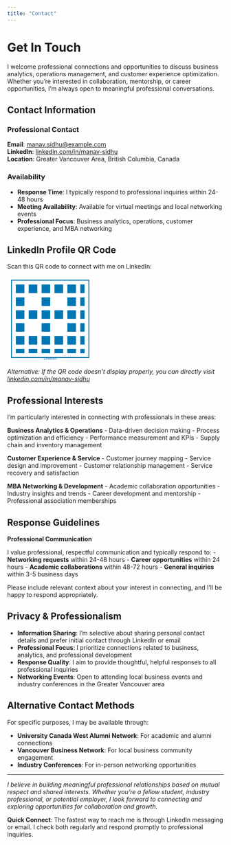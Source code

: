 ---
title: "Contact"
---

# Get In Touch

I welcome professional connections and opportunities to discuss business analytics, operations management, and customer experience optimization. Whether you're interested in collaboration, mentorship, or career opportunities, I'm always open to meaningful professional conversations.

## Contact Information

::: {.contact-panel}
### Professional Contact

**Email**: [manav.sidhu@example.com](mailto:manav.sidhu@example.com)  
**LinkedIn**: [linkedin.com/in/manav-sidhu](https://www.linkedin.com/in/manav-sidhu/)  
**Location**: Greater Vancouver Area, British Columbia, Canada

### Availability

- **Response Time**: I typically respond to professional inquiries within 24-48 hours
- **Meeting Availability**: Available for virtual meetings and local networking events
- **Professional Focus**: Business analytics, operations, customer experience, and MBA networking
:::

## LinkedIn Profile QR Code

Scan this QR code to connect with me on LinkedIn:

```{=html}
<svg width="200" height="200" xmlns="http://www.w3.org/2000/svg">
  <rect width="200" height="200" fill="white"/>
  <g fill="#0077b5">
    <!-- Simplified QR code pattern for LinkedIn -->
    <rect x="10" y="10" width="180" height="180" fill="none" stroke="#0077b5" stroke-width="2"/>
    <rect x="20" y="20" width="20" height="20" fill="#0077b5"/>
    <rect x="50" y="20" width="20" height="20" fill="#0077b5"/>
    <rect x="80" y="20" width="20" height="20" fill="#0077b5"/>
    <rect x="110" y="20" width="20" height="20" fill="#0077b5"/>
    <rect x="140" y="20" width="20" height="20" fill="#0077b5"/>
    <rect x="170" y="20" width="10" height="20" fill="#0077b5"/>
    
    <rect x="20" y="50" width="20" height="20" fill="#0077b5"/>
    <rect x="50" y="50" width="20" height="20" fill="white"/>
    <rect x="80" y="50" width="20" height="20" fill="#0077b5"/>
    <rect x="110" y="50" width="20" height="20" fill="white"/>
    <rect x="140" y="50" width="20" height="20" fill="#0077b5"/>
    <rect x="170" y="50" width="10" height="20" fill="#0077b5"/>
    
    <rect x="20" y="80" width="20" height="20" fill="#0077b5"/>
    <rect x="50" y="80" width="20" height="20" fill="#0077b5"/>
    <rect x="80" y="80" width="20" height="20" fill="#0077b5"/>
    <rect x="110" y="80" width="20" height="20" fill="#0077b5"/>
    <rect x="140" y="80" width="20" height="20" fill="#0077b5"/>
    <rect x="170" y="80" width="10" height="20" fill="#0077b5"/>
    
    <rect x="20" y="110" width="20" height="20" fill="#0077b5"/>
    <rect x="50" y="110" width="20" height="20" fill="white"/>
    <rect x="80" y="110" width="20" height="20" fill="#0077b5"/>
    <rect x="110" y="110" width="20" height="20" fill="white"/>
    <rect x="140" y="110" width="20" height="20" fill="#0077b5"/>
    <rect x="170" y="110" width="10" height="20" fill="#0077b5"/>
    
    <rect x="20" y="140" width="20" height="20" fill="#0077b5"/>
    <rect x="50" y="140" width="20" height="20" fill="#0077b5"/>
    <rect x="80" y="140" width="20" height="20" fill="#0077b5"/>
    <rect x="110" y="140" width="20" height="20" fill="#0077b5"/>
    <rect x="140" y="140" width="20" height="20" fill="#0077b5"/>
    <rect x="170" y="140" width="10" height="20" fill="#0077b5"/>
    
    <rect x="20" y="170" width="20" height="10" fill="#0077b5"/>
    <rect x="50" y="170" width="20" height="10" fill="#0077b5"/>
    <rect x="80" y="170" width="20" height="10" fill="#0077b5"/>
    <rect x="110" y="170" width="20" height="10" fill="#0077b5"/>
    <rect x="140" y="170" width="20" height="10" fill="#0077b5"/>
    <rect x="170" y="170" width="10" height="10" fill="#0077b5"/>
  </g>
  <text x="100" y="195" text-anchor="middle" font-family="Arial" font-size="8" fill="#0077b5">LinkedIn</text>
</svg>
```

*Alternative: If the QR code doesn't display properly, you can directly visit [linkedin.com/in/manav-sidhu](https://www.linkedin.com/in/manav-sidhu/)*

## Professional Interests

I'm particularly interested in connecting with professionals in these areas:

::: {.card}
**Business Analytics & Operations**
- Data-driven decision making
- Process optimization and efficiency
- Performance measurement and KPIs
- Supply chain and inventory management
:::

::: {.card}
**Customer Experience & Service**
- Customer journey mapping
- Service design and improvement
- Customer relationship management
- Service recovery and satisfaction
:::

::: {.card}
**MBA Networking & Development**
- Academic collaboration opportunities
- Industry insights and trends
- Career development and mentorship
- Professional association memberships
:::

## Response Guidelines

::: {.callout-note}
**Professional Communication**

I value professional, respectful communication and typically respond to:
- **Networking requests** within 24-48 hours
- **Career opportunities** within 24 hours
- **Academic collaborations** within 48-72 hours
- **General inquiries** within 3-5 business days

Please include relevant context about your interest in connecting, and I'll be happy to respond appropriately.
:::

## Privacy & Professionalism

- **Information Sharing**: I'm selective about sharing personal contact details and prefer initial contact through LinkedIn or email
- **Professional Focus**: I prioritize connections related to business, analytics, and professional development
- **Response Quality**: I aim to provide thoughtful, helpful responses to all professional inquiries
- **Networking Events**: Open to attending local business events and industry conferences in the Greater Vancouver area

## Alternative Contact Methods

For specific purposes, I may be available through:

- **University Canada West Alumni Network**: For academic and alumni connections
- **Vancouver Business Network**: For local business community engagement
- **Industry Conferences**: For in-person networking opportunities

---

*I believe in building meaningful professional relationships based on mutual respect and shared interests. Whether you're a fellow student, industry professional, or potential employer, I look forward to connecting and exploring opportunities for collaboration and growth.*

::: {.callout-tip}
**Quick Connect**: The fastest way to reach me is through LinkedIn messaging or email. I check both regularly and respond promptly to professional inquiries.
:::
